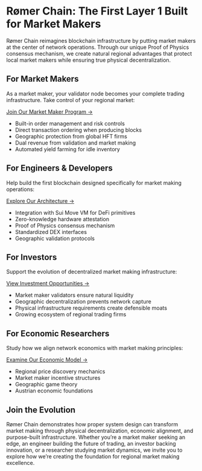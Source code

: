 # Rømer Chain: The First Layer 1 Built for Market Makers

Rømer Chain reimagines blockchain infrastructure by putting market makers at the center of network operations. Through our unique Proof of Physics consensus mechanism, we create natural regional advantages that protect local market makers while ensuring true physical decentralization.

## For Market Makers

As a market maker, your validator node becomes your complete trading infrastructure. Take control of your regional market:

[Join Our Market Maker Program →](./market-makers/index.qmd)

- Built-in order management and risk controls
- Direct transaction ordering when producing blocks
- Geographic protection from global HFT firms
- Dual revenue from validation and market making
- Automated yield farming for idle inventory

## For Engineers & Developers

Help build the first blockchain designed specifically for market making operations:

[Explore Our Architecture →](./technical/index.qmd)

- Integration with Sui Move VM for DeFi primitives
- Zero-knowledge hardware attestation
- Proof of Physics consensus mechanism
- Standardized DEX interfaces
- Geographic validation protocols

## For Investors

Support the evolution of decentralized market making infrastructure:

[View Investment Opportunities →](./pitch/index.qmd)

- Market maker validators ensure natural liquidity
- Geographic decentralization prevents network capture
- Physical infrastructure requirements create defensible moats
- Growing ecosystem of regional trading firms

## For Economic Researchers

Study how we align network economics with market making principles:

[Examine Our Economic Model →](./economics/index.qmd)

- Regional price discovery mechanics
- Market maker incentive structures
- Geographic game theory
- Austrian economic foundations

## Join the Evolution

Rømer Chain demonstrates how proper system design can transform market making through physical decentralization, economic alignment, and purpose-built infrastructure. Whether you're a market maker seeking an edge, an engineer building the future of trading, an investor backing innovation, or a researcher studying market dynamics, we invite you to explore how we're creating the foundation for regional market making excellence.